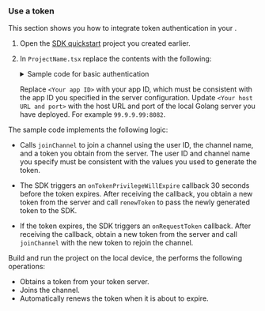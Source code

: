 <PlatformWrapper platform="react-native">

### Use a token

This section shows you how to integrate token authentication in your <Vpl k="CLIENT" />.

1. Open the [SDK quickstart](../get-started/get-started-sdk) project you created earlier.

1. In `ProjectName.tsx` replace the contents with the following:

    <details>
    <summary>Sample code for basic authentication</summary>
    <CodeBlock language="js" showLineNumbers>
    {`import React, { useCallback, useEffect, useRef, useState } from 'react';
        PermissionsAndroid,
        Platform,
        SafeAreaView,
        ScrollView,
        StyleSheet,
        Switch,
        Text,
        View,
    } from 'react-native';

        ChannelProfileType,
        ClientRoleType,
        createAgoraRtcEngine,
        IRtcEngine,
        IRtcEngineEventHandler,
        RtcConnection,
        RtcSurfaceView,
    } from 'react-native-agora';

    // Define basic information
    const appId = '<Your app ID>';
    const channelName = 'test';
    const uid = 123; // Local user Uid

    const App = () => {
    const agoraEngineRef = useRef<IRtcEngine>(); // IRtcEngine instance
    const eventHandlerRef = useRef<IRtcEngineEventHandler>(); // IRtcEngine event handler
    const [token, setToken] = useState<string>(''); // RTC Token
    const [isJoined, setIsJoined] = useState(false); // Whether the local user has joined the channel
    const [isHost, setIsHost] = useState(true); // User role
    const [remoteUid, setRemoteUid] = useState(0); // Uid of remote user
    const [message, setMessage] = useState(''); // Message to the user

    // Send a request to obtain a token to the token server
    const fetchToken = useCallback(() => {
        // Token server URL example: http://12.123.1.123:8082/fetch_rtc_token
        const url = '<Your host URL and port>/fetch_rtc_token';
        const body = JSON.stringify({
        uid,
        ChannelName: channelName,
        role: isHost
            ? ClientRoleType.ClientRoleBroadcaster
            : ClientRoleType.ClientRoleAudience,
        });
        console.log('fetchToken', url, body);
        return fetch(url, {
            method: 'POST',
            body,
        })
        .then((res) => res.json())
        .then((res) => {
            showMessage('token ' + res.token + 'Already refreshed');
            if (+res.code === 200) {
            setToken(res.token);
            }
            return res;
        });
        }, [isHost]);

    // Use the obtained token to join the channel
    const join = useCallback(async () => {
        if (!token) {
            await fetchToken();
        } else {
        try {
            // After joining the channel, set the channel profile to live broadcast
            agoraEngineRef.current?.setChannelProfile(
            ChannelProfileType.ChannelProfileLiveBroadcasting
            );
            if (isHost) {
            agoraEngineRef.current?.startPreview();
            // Join the channel as a host
            agoraEngineRef.current?.joinChannel(token, channelName, uid, {
                publishCameraTrack: true,
                clientRoleType: ClientRoleType.ClientRoleBroadcaster,
            });
            } else {
            // Join the channel as audience
            agoraEngineRef.current?.joinChannel(token, channelName, uid, {
                clientRoleType: ClientRoleType.ClientRoleAudience,
            });
            }
        } catch (e) {
            console.log(e);
        }
    }
    }, [fetchToken, isHost, token]);

    const leave = () => {
        try {
            agoraEngineRef.current?.leaveChannel();
            setRemoteUid(0);
            setIsJoined(false);
            showMessage('Left the channel');
        } catch (e) {
            console.error(e);
        }
    };

    useEffect(() => {
        const setupVideoSDKEngine = async () => {
        try {
            if (Platform.OS === 'android') {
            await getPermission();
            }
            agoraEngineRef.current = createAgoraRtcEngine();
            eventHandlerRef.current = {
            onJoinChannelSuccess: () => {
                showMessage('Successfully joined the channel: ' + channelName);
                setIsJoined(true);
            },
            onUserJoined: (_connection, Uid) => {
                showMessage('Remote user ' + Uid + ' joined');
                setRemoteUid(Uid);
            },
            onUserOffline: (_connection, Uid) => {
                showMessage('Remote user ' + Uid + ' left the channel');
                setRemoteUid(0);
            },
            onTokenPrivilegeWillExpire(connection: RtcConnection, token: string) {
                showMessage('token ' + token + 'Expires soon');
                fetchToken();
            },
            onRequestToken(connection: RtcConnection) {
                showMessage('token expired');
                setToken('');
            },
            };
            const agoraEngine = agoraEngineRef.current;
            //Initialize engine
            agoraEngine.initialize({
                appId: appId,
                channelProfile: ChannelProfileType.ChannelProfileLiveBroadcasting,
            });
            // Register event handler
            agoraEngine.registerEventHandler(eventHandlerRef.current);
            // Start local video
            agoraEngine.enableVideo();
        } catch (e) {
            console.error(e);
        }
    };

        setupVideoSDKEngine();

        return () => {
            agoraEngineRef.current?.release();
        };
    }, []); // eslint-disable-line react-hooks/exhaustive-deps

    useEffect(() => {
        const checkJoined = () => {
        if (isJoined) {
            console.log('renewToken');
            // agoraEngineRef.current?.renewToken(token);
        } else {
            console.log('joinChannel');
            join();
        }
        };
        checkJoined();
    }, [token]); // eslint-disable-line react-hooks/exhaustive-deps

    // Render the user interface
    return (
        <SafeAreaView style={styles.main}>
        <Text style={styles.head}>Agora SDK Quickstart</Text>
        <View style={styles.btnContainer}>
            <Text onPress={join} style={styles.button}>
            Join channel
            </Text>
            <Text onPress={leave} style={styles.button}>
            Leave Channel
            </Text>
        </View>
        <View style={styles.btnContainer}>
            <Text>Audience</Text>
            <Switch
            onValueChange={(switchValue) => {
                setIsHost(switchValue);
                if (isJoined) {
                leave();
                }
            }}
            value={isHost}
            />
            <Text>Host</Text>
        </View>
        <ScrollView
            style={styles.scroll}
            contentContainerStyle={styles.scrollContainer}
        >
            {isJoined ? (
            <React.Fragment key={0}>
                <RtcSurfaceView canvas={{ uid: 0 }} style={styles.videoView} />
                <Text>Local user uid: {uid}</Text>
            </React.Fragment>
            ) : (
            <Text>Join a channel</Text>
            )}
            {isJoined && !isHost && remoteUid !== 0 ? (
            <React.Fragment key={remoteUid}>
                <RtcSurfaceView
                canvas={{ uid: remoteUid }}
                style={styles.videoView}
                />
                <Text>Remote user uid: {remoteUid}</Text>
            </React.Fragment>
            ) : (
            <Text>{isJoined && !isHost ? 'Wait for a remote user to join' : ''}</Text>
            )}
            <Text style={styles.info}>{message}</Text>
        </ScrollView>
        </SafeAreaView>
    );

    // Show message
    function showMessage(msg: string) {
        console.info(msg);
        setMessage(msg);
    }
    };

    // Define user interface style
    const styles = StyleSheet.create({
        button: {
            paddingHorizontal: 25,
            paddingVertical: 4,
            fontWeight: 'bold',
            color: '#ffffff',
            backgroundColor: '#0055cc',
            margin: 5,
        },
        main: { flex: 1, alignItems: 'center' },
        scroll: { flex: 1, backgroundColor: '#ddeeff', width: '100%' },
        scrollContainer: { alignItems: 'center' },
        videoView: { width: '90%', height: 200 },
        btnContainer: { flexDirection: 'row', justifyContent: 'center' },
        head: { fontSize: 20 },
        info: { backgroundColor: '#ffffe0', paddingHorizontal: 8, color: '#0000ff' },
    });

    const getPermission = async () => {
        if (Platform.OS === 'android') {
            await PermissionsAndroid.requestMultiple([
            'android.permission.RECORD_AUDIO',
            'android.permission.CAMERA',
            ]);
        }
    };

    </CodeBlock>
    </details>

    Replace `<Your app ID>` with your app ID, which must be consistent with the app ID you specified in the server configuration. Update `<Your host URL and port>` with the host URL and port of the local Golang server you have deployed. For example `99.9.9.99:8082`.

The sample code implements the following logic:

* Calls `joinChannel` to join a channel using the user ID, the channel name, and a token you obtain from the server. The user ID and channel name you specify must be consistent with the values you used to generate the token.

* The SDK triggers an `onTokenPrivilegeWillExpire` callback 30 seconds before the token expires. After receiving the callback, you obtain a new token from the server and call `renewToken` to pass the newly generated token to the SDK.

* If the token expires, the SDK triggers an `onRequestToken` callback. After receiving the callback, obtain a new token from the server and call `joinChannel` with the new token to rejoin the channel.

Build and run the project on the local device, the <Vpl k="CLIENT" /> performs the following operations:

* Obtains a token from your token server.
* Joins the channel.
* Automatically renews the token when it is about to expire. 

</PlatformWrapper>